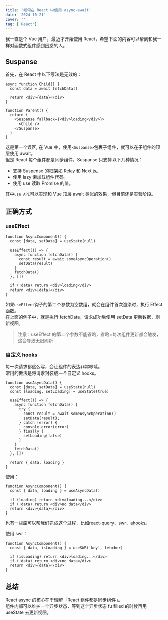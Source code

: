 ```yaml
---
title: '如何在 React 中使用 async-await'
date: '2024-10-21'
cover: ''
tag: ['React']
---
```


我一直是个 Vue 用户，最近才开始使用 React，希望下面的内容可以帮到和我一样对函数式组件感到困惑的人。  

## Suspanse
首先，在 React 中以下写法是无效的：
```tsx
async function Child() {
  const data = await fetchData()
  
  return <div>{data}</div>
}

function Parent() {
  return (
    <Suspanse fallback={<div>loading</div>}>
      <Child />
    </Suspanse>
  )
}
```
这是第一个误区, 在 Vue 中，使用`<Suspanse>`包裹子组件，就可以在子组件的顶层使用 await。  
但是 React 每个组件都是同步组件，Suspanse 只支持以下几种情况：

* 支持 Suspense 的框架如 Relay 和 Next.js。
* 使用 lazy 懒加载组件代码。
* 使用 use 读取 Promise 的值。

其中`use API`可以实现和 Vue 顶层 await 类似的效果，但目前还是实验阶段。

## 正确方式

### useEffect
```tsx
function AsyncComponent() {
  const [data, setData] = useState(null)

  useEffect(() => {
    async function fetchData() {
      const result = await someAsyncOperation()
      setData(result)
    }
    fetchData()
  }, [])

  if (!data) return <div>loading</div>
  return <div>{data}</div>
}
```
如果`useEffect`钩子的第二个参数为空数组，就会在组件首次渲染时，执行 Effect 函数。  
在上面的例子中，就是执行 fetchData，请求成功后使用 setData 更新数据，刷新视图。  

> 注意：useEffect 的第二个参数不能省略，省略=每次组件更新都会触发，这会导致无限刷新

### 自定义 hooks
每一次请求都这么写，会让组件的表达非常啰嗦。  
常用的做法是将请求封装成一个自定义 hooks。

```tsx
function useAsyncData() {
  const [data, setData] = useState(null)
  const [loading, setLoading] = useState(true)

  useEffect(() => {
    async function fetchData() {
      try {
        const result = await someAsyncOperation()
        setData(result);
      } catch (error) {
        console.error(error)
      } finally {
        setLoading(false)
      }
    }
    fetchData()
  }, [])

  return { data, loading }
}
```

使用：  
```tsx
function AsyncComponent() {
  const { data, loading } = useAsyncData()

  if (loading) return <div>loading...</div>
  if (!data) return <div>no data</div>
  return <div>{data}</div>
}
```

也有一些库可以帮我们完成这个过程，比如react-query、swr、ahooks。

使用 swr：
```tsx
function AsyncComponent() {
  const { data, isLoading } = useSWR('key', fetcher)

  if (isLoading) return <div>loading...</div>
  if (!data) return <div>no data</div>
  return <div>{data}</div>
}
```

## 总结
React async 的核心在于理解「React 组件都是同步组件」。  
组件内部可以维护一个异步状态，等到这个异步状态 fulfilled 的时候再用 useState 去更新视图。  